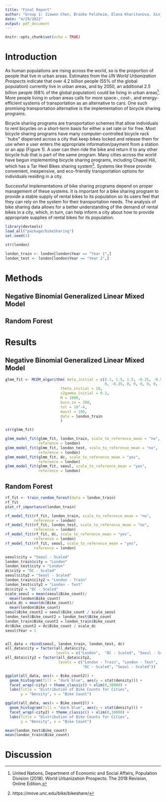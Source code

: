 ```yaml
---
title: "Final Report"
author: "Group 1: Jiawen Chen, Brooke Felsheim, Elena Kharitonova, Xinjie Qian, and Jairui Tang"
date: "4/29/2022"
output: pdf_document
---
```


```r
knitr::opts_chunk$set(echo = TRUE)
```

# Introduction

As human populations are rising across the world, so is the proportion of people that live in urban areas. Estimates from the *UN World Urbanization Prospects* indicate that over 4.2 billion people (55% of the global population) currently live in urban areas, and by 2050, an additional 2.5 billion people (68% of the global population) could be living in urban areas^[United Nations, Department of Economic and Social Affairs, Population Division (2018). World Urbanization Prospects: The 2018 Revision, Online Edition.]. More people living in urban areas calls for more space-, cost-, and energy-efficient systems of transportation as an alternative to cars. One such promising transportation alternative is the implementation of bicycle sharing programs.     

Bicycle sharing programs are transportation schemes that allow individuals to rent bicycles on a short-term basis for either a set rate or for free. Most bicycle sharing programs have many computer-controlled bicycle rack ``hubs" dispersed across a city that keep bikes locked and release them for use when a user enters the appropriate information/payment from a station or an app (Figure 1). A user can then ride the bike and return it to any other bicycle hub that is part of the same program. Many cities across the world have begun implementing bicycle sharing programs, including Chapel Hill, which has a Tar Heel Bikes sharing system^[https://move.unc.edu/bike/bikeshare/]. Systems like these provide convenient, inexpensive, and eco-friendly transportation options for individuals residing in a city.    

Successful implementations of bike sharing programs depend on proper management of these systems. It is important for a bike sharing program to provide a stable supply of rental bikes to its population so its users feel that they can rely on the system for their transportation needs. The analysis of bike sharing data allows for a better understanding of the demand of rental bikes in a city, which, in turn, can help inform a city about how to provide appropriate supplies of rental bikes for its population.

```r
library(devtools)
load_all("package/bikeSharing")
set.seed(1)
```

```r
str(london)
```

```r
london_train <- london[london$Year == "Year 1",]
london_test <- london[london$Year == "Year 2",]
```


# Methods

## Negative Binomial Generalized Linear Mixed Model

## Random Forest

# Results 

## Negative Binomial Generalized Linear Mixed Model
```r
glmm_fit <- MCEM_algorithm( beta_initial = c(8.3, 1.5, 1.5, -0.25, -0.50, 0, 
                                             0, -0.25, 0, 0, 0, 0, 0, -0.25),
                         theta_initial = 10,
                         s2gamma_initial = 0.2,
                         M = 1000,
                         burn.in = 200,
                         tol = 10^-4,
                         maxit = 100,
                         data = london_train
                         )
```
```r
str(glmm_fit)
```
```r
glmm_model_fit(glmm_fit, london_train, scale_to_reference_mean = "no", 
               reference = london)
glmm_model_fit(glmm_fit, london_test, scale_to_reference_mean = "no",
               reference = london)
glmm_model_fit(glmm_fit, dc, scale_to_reference_mean = "yes",
               reference = london)
glmm_model_fit(glmm_fit, seoul, scale_to_reference_mean = "yes",
               reference = london)
```


## Random Forest
```r
rf_fit <- train_random_forest(data = london_train)
rf_fit
plot_rf_importance(london_train)
```

```r
rf_model_fit(rf_fit, london_train, scale_to_reference_mean = "no", 
             reference = london)
rf_model_fit(rf_fit, london_test, scale_to_reference_mean = "no", 
             reference = london)
rf_model_fit(rf_fit, dc, scale_to_reference_mean = "yes", 
             reference = london)
rf_model_fit(rf_fit, seoul, scale_to_reference_mean = "yes", 
             reference = london)
```



```r
seoul$city = "Seoul - Scaled"
london_train$city = "London"
london_test$city = "London"
dc$city = "DC - Scaled"
seoul$city2 = "Seoul - Scaled"
london_train$city2 = "London - Train"
london_test$city2 = "London - Test"
dc$city2 = "DC - Scaled"
scale_seoul = mean(seoul$Bike_count)/
  mean(london$Bike_count)
scale_dc = mean(dc$Bike_count)/
  mean(london$Bike_count)
seoul$Bike_count2 = seoul$Bike_count / scale_seoul
london_test$Bike_count2 = london_test$Bike_count 
london_train$Bike_count2 = london_train$Bike_count 
dc$Bike_count2 = dc$Bike_count / scale_dc
seoul$Year = 1


all_data = rbind(seoul, london_train, london_test, dc)
all_data$city = factor(all_data$city, 
                       levels = c("London",  "DC - Scaled", "Seoul - Scaled"))
all_data$city2 = factor(all_data$city2, 
                        levels = c("London - Train", "London - Test", 
                                   "DC - Scaled", "Seoul - Scaled"))

ggplot(all_data, aes(x = Bike_count2)) + 
  geom_histogram(fill = "dark blue", aes(y = stat(density))) + 
  facet_wrap(~city) + theme_classic() + xlim(0,30000) + 
  labs(title = "Distribution of Bike Counts for Cities", 
       y = "Density", x = "Bike Count")

ggplot(all_data, aes(x = Bike_count2)) + 
  geom_histogram(fill = "dark blue", aes(y = stat(density))) + 
  facet_wrap(~city2) + theme_classic() + xlim(0,30000) + 
  labs(title = "Distribution of Bike Counts for Cities", 
       y = "Density", x = "Bike Count")

mean(london_test$Bike_count)
mean(london_train$Bike_count)

```


# Discussion
